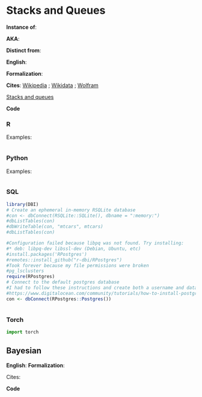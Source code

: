 # Stacks and Queues {.unnumbered}

**Instance of**: 

**AKA**: 

**Distinct from**: 

**English**: 

**Formalization**:

$$ 
$$

**Cites**: [Wikipedia]() ; [Wikidata]() ; [Wolfram]()

[Stacks and queues](https://superstudy.guide/algorithms-data-structures/data-structures/stacks-queues)

**Code**

::: panel-tabset

### R
[]()

Examples:

```r
```


### Python

[]()

Examples:

```python
```


### SQL

[]()

```r
library(DBI)
# Create an ephemeral in-memory RSQLite database
#con <- dbConnect(RSQLite::SQLite(), dbname = ":memory:")
#dbListTables(con)
#dbWriteTable(con, "mtcars", mtcars)
#dbListTables(con)

#Configuration failed because libpq was not found. Try installing:
#* deb: libpq-dev libssl-dev (Debian, Ubuntu, etc)
#install.packages('RPostgres')
#remotes::install_github("r-dbi/RPostgres")
#Took forever because my file permissions were broken
#pg_lsclusters
require(RPostgres)
# Connect to the default postgres database
#I had to follow these instructions and create both a username and database that matched my ubuntu name
#https://www.digitalocean.com/community/tutorials/how-to-install-postgresql-on-ubuntu-20-04-quickstart
con <- dbConnect(RPostgres::Postgres())

```

```sql
```

### Torch

```python
import torch

```

:::

## Bayesian

**English**: 
**Formalization**:

$$
$$

Cites:

**Code**

